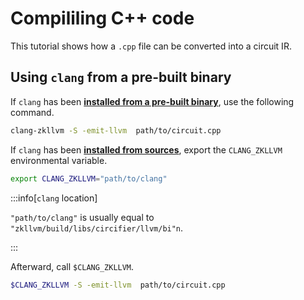 # Compililing C++ code

This tutorial shows how a `.cpp` file can be converted into a circuit IR.

## Using `clang` from a pre-built binary

If `clang` has been [**installed from a pre-built binary**](./installation#using-pre-built-binaries), use the following command.

```bash
clang-zkllvm -S -emit-llvm  path/to/circuit.cpp
```

If `clang` has been [**installed from sources**](./installation#installing-from-sources), export the `CLANG_ZKLLVM` environmental variable.

```bash
export CLANG_ZKLLVM="path/to/clang"
```

:::info[`clang` location]

`"path/to/clang"` is usually equal to `"zkllvm/build/libs/circifier/llvm/bi"n`.

:::

Afterward, call `$CLANG_ZKLLVM`.

```bash
$CLANG_ZKLLVM -S -emit-llvm  path/to/circuit.cpp
```

